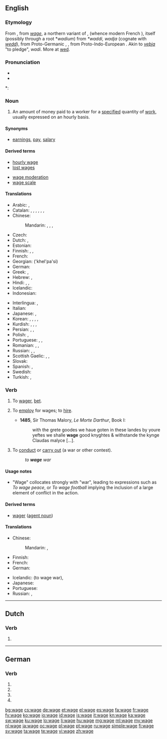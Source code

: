 {{also|Wage}}
==English==
{{wikipedia}}

===Etymology===
From {{etyl|xno}}, from {{etyl|ONF.}} ''[[wage]]'', a northern variant of {{etyl|fro}} {{term|gauge|lang=fro}}, {{term|guage|lang=fro}} (whence modern French {{term|gage|lang=fr}}), itself (possibly through a {{etyl|VL.}} root *''wadium'') from {{etyl|frk}} ''*waddi, wadja'' (cognate with {{etyl|ang|-}} ''[[wedd]]''), from Proto-Germanic {{recons|wadjō|lang=gem-pro}}, {{recons|wadi-||pledge|lang=gem-pro}}, from Proto-Indo-European {{recons|wadh-||to pledge, redeem a pledge|lang=ine-pro}}. Akin to {{etyl|non|-}} ''[[veþja]]'' "to pledge", {{etyl|got|-}} ''wadi''. More at [[wed]].

===Pronunciation===
* {{IPA|/weɪd͡ʒ/}}
* {{audio|en-us-wage.ogg|Audio (US)}}

*: {{rhymes|eɪdʒ}}

===Noun===
{{en-noun}}

# An amount of money paid to a worker for a [[specify|specified]] quantity of [[work]], usually expressed on an hourly basis.

====Synonyms====
* [[earnings]], [[pay]], [[salary]]

====Derived terms====
{{rel-top|Terms derived from ''wage'' (noun)}}
* [[hourly wage]]
* [[lost wages]]
{{rel-mid}}
* [[wage moderation]]
* [[wage scale]]
{{rel-bottom}}

====Translations====
{{trans-top|money paid to a worker}}
* Arabic: {{t+|ar|أجر|m|tr='ájr}}, {{t-|ar|راتب|m|tr=raatib}}
* Catalan: {{t|ca|salari|m}}, {{t|ca|sou|m}}, {{t|ca|paga|f}}, {{t|ca|honorari|m}}, {{t|ca|estipendi|m}}, {{t|ca|remuneració|f}}, {{t|ca|retribució|f}}
* Chinese:
*: Mandarin: {{t-|cmn|工資|sc=Hani}}, {{t-|cmn|工资|tr=gōngzī|sc=Hani}}, {{t|cmn|薪金|tr=xīnjīn|sc=Hani}}, {{t-|cmn|薪水|tr=xīnshui|sc=Hani}}
* Czech: {{t+|cs|mzda|f}}
* Dutch: {{t+|nl|loon|n}}, {{t+|nl|salaris|n}}
* Estonian: {{t|et|palk}}
* Finnish: {{t|fi|palkka}}, {{t|fi|ansiotulo}}, {{t+|fi|liksa}}
* French: {{t+|fr|salaire|m}}
* Georgian: {{t-|ka|ხელფასი|sc=Geor}} ('khel'pa'si)
* German: {{t+|de|Lohn|m}}
* Greek: {{t+|el|μισθός|m|tr=misthós}}, {{qualifier|colloquial, daily wage}} {{t+|el|μεροκάματο|n|tr=merokámato}}
* Hebrew: {{t+|he|משכורת|f|tr=maskoret}}, {{t-|he|שכר|m|tr=sakhar}}
* Hindi: {{t-|hi|तनख़्वाह|tr=tanaḵẖvāha}}, {{t-|hi|वेतन|tr=vētana}}, {{t-|hi|मासिक वेतन|tr=māsika vētana}}
* Icelandic: {{t+|is|laun|n|p}}
* Indonesian: {{t+|id|gaji}}
{{trans-mid}}
* Interlingua: {{t|ia|paga}}, {{t|ia|salario}}
* Italian: {{t+|it|salario|m}}
* Japanese: {{t+|ja|給料|tr=きゅうりょう, kyūryō}}, {{t-|ja|サラリー|tr=sararī}}
* Korean: {{t+|ko|임금|tr=imgeum|sc=Hang}}, {{t+|ko|급료|tr=geupryo|sc=Hang}}, {{t+|ko|봉급|tr=bonggeup|sc=Hang}}, {{t-|ko|삯|tr=sak(s)|sc=Kore}}, {{t-|ko|품삯|tr=pumsak|sc=Kore}}
* Kurdish: {{t+|ku|meaş|m}}, {{t+|ku|miz|m}}, {{t+|ku|muçe|m}}, {{t|ku|destheq|f}}
* Persian: {{t|fa|مزد|tr=mōzd|sc=fa-Arab}}, {{t|fa|دست‌مزد|tr=dăst-mōzd|sc=fa-Arab}}, {{t|fa|کارمزد|tr=kär-mōzd|sc=fa-Arab}}
* Polish: {{t+|pl|pensja|f}}, {{t+|pl|płaca|f}}
* Portuguese: {{t+|pt|salário|m}}, {{t+|pt|ordenado|m}}, {{t+|pt|remuneração|f}}
* Romanian: {{t|ro|plată|f}}, {{t|ro|salariu|n}}, {{t|ro|leafă|f}}
* Russian: {{t+|ru|заработная плата|f|tr=zárabotnaja pláta}}, {{t+|ru|зарплата|f|tr=zarpláta}}, {{t+|ru|жалование|n|tr=žálovanije}}
* Scottish Gaelic: {{t-|gd|cosnadh|m}}, {{t-|gd|pàigh|m}}, {{t-|gd|tuarasdal|m}}
* Slovak: {{t-|sk|mzda|f}}
* Spanish: {{t-|es|salario|m}}, {{t+|es|sueldo|m}}
* Swedish: {{t+|sv|lön|c}}
* Turkish: {{t+|tr|ücret}}, {{t+|tr|gündelik}}
{{trans-bottom}}

===Verb===
{{en-verb|wag|ing}}

# {{transitive|obsolete}} To [[wager]], [[bet]].
# {{transitive|obsolete}} To [[employ]] for wages; to [[hire]].
#* '''1485''', Sir Thomas Malory, ''Le Morte Darthur'', Book I:
#*: with the grete goodes we haue goten in these landes by youre yeftes we shalle '''wage''' good knyghtes & withstande the kynge Claudas malyce [...].
# {{transitive}} To [[conduct]] or [[carry out]] (a war or other contest).
#: ''to '''wage''' war''

====Usage notes====
* "Wage" collocates strongly with "war", leading to expressions such as ''To wage peace'', or ''To wage football'' implying the inclusion of a large element of conflict in the action.

====Derived terms====
* [[wager#Etymology 2|wager]] ([[agent noun]])

====Translations====
{{trans-top|to conduct or carry out}}
* Chinese:
*: Mandarin: {{t|cmn|發動|sc=Hani}}, {{t|cmn|发动|tr=fādòng|sc=Hani}}
* Finnish: {{t+|fi|ryhtyä}}
* French: {{t+|fr|mener}}
* German: {{t+|de|führen}}
{{trans-mid}}
* Icelandic: {{t-|is|heyja stríð}} (to wage war), {{t-|is|heyja}}
* Japanese: {{t+|ja|行う|tr=おこなう, okonau}}
* Portuguese: {{t+|pt|conduzir}}
* Russian: {{t+|ru|вести|tr=vestí}} {{impf}}, {{t+|ru|проводить|tr=provodít'}} {{impf}}
{{trans-bottom}}

----

==Dutch==

===Verb===
{{head|nl}}

# {{nl-verb-form|n=sg|t=pres|m=subj|wagen}}

----

==German==

===Verb===
{{head|de}}

# {{de-verb form of|wagen|1|s|g}}
# {{de-verb form of|wagen|1|s|k1}}
# {{de-verb form of|wagen|3|s|k1}}
# {{de-verb form of|wagen|i|s}}

[[bg:wage]]
[[cs:wage]]
[[de:wage]]
[[et:wage]]
[[el:wage]]
[[es:wage]]
[[fa:wage]]
[[fr:wage]]
[[fy:wage]]
[[ko:wage]]
[[io:wage]]
[[id:wage]]
[[is:wage]]
[[it:wage]]
[[kn:wage]]
[[ka:wage]]
[[sw:wage]]
[[ku:wage]]
[[lo:wage]]
[[li:wage]]
[[hu:wage]]
[[mg:wage]]
[[ml:wage]]
[[my:wage]]
[[nl:wage]]
[[ja:wage]]
[[oc:wage]]
[[pl:wage]]
[[pt:wage]]
[[ru:wage]]
[[simple:wage]]
[[fi:wage]]
[[sv:wage]]
[[ta:wage]]
[[te:wage]]
[[vi:wage]]
[[zh:wage]]